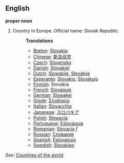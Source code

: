 ==English==

'''proper noun'''

# Country in Europe. Official name: Slovak Republic.
#:'''Translations'''
#:*[[Breton]]: [[Slovakia]]
#:*[[Chinese]]: [[斯洛伐克]]
#:*[[Czech]]: [[Slovensko]]
#:*[[Danish]]: [[Slovakiet]]
#:*[[Dutch]]: [[Slowakije]], [[Slovakije]]
#:*[[Esperanto]]: [[Slovakio]], [[Slovakujo]]
#:*[[Finnish]]: Slovakia
#:*[[French]]: [[Slovaquie]]
#:*[[German]]: [[Slowakei]]
#:*[[Greek]]: [[Σλοβακία]]
#:*[[Italian]]: [[Slovacchia]]
#:*[[Japanese]]: [[スロバキア]]
#:*[[Polish]]: [[Słowacja]]
#:*[[Portuguese]]: [[Eslováquia]]
#:*[[Romanian]]: [[Slovacia]] ''f''
#:*[[Russian]]: [[Словакия]]
#:*[[Spanish]]: [[Eslovaquia]]
#:*[[Swedish]]: [[Slovakien]]

''See'': [[Countries of the world]]